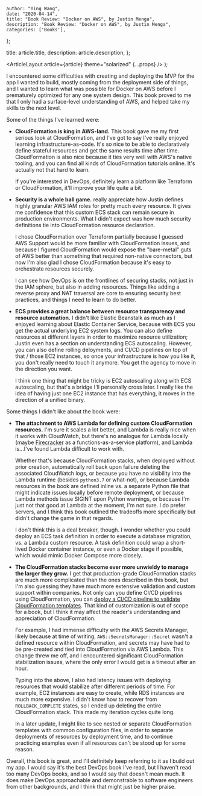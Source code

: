 
    author: "Ying Wang",
    date: "2020-04-14",
    title: "Book Review: "Docker on AWS", by Justin Menga",
    description: "Book Review: "Docker on AWS", by Justin Menga",
    categories: ['Books'],
};

  title: article.title,
  description: article.description,
};

  <ArticleLayout article={article} theme="solarized" {...props} />
);

I encountered some difficulties with creating and deploying the MVP for the app
I wanted to build, mostly coming from the deployment side of things, and I
wanted to learn what was possible for Docker on AWS before I prematurely
optimized for any one system design. This book proved to me that I only had a
surface-level understanding of AWS, and helped take my skills to the next level.

Some of the things I've learned were:

- **CloudFormation is king in AWS-land.** This book gave me my first serious
  look at CloudFormation, and I've got to say I've really enjoyed learning
  infrastructure-as-code. It's so nice to be able to declaratively define
  stateful resources and get the same results time after time. CloudFormation is
  also nice because it ties very well with AWS's native tooling, and you can
  find all kinds of CloudFormation tutorials online. It's actually not that hard
  to learn.

  If you're interested in DevOps, definitely learn a platform like Terraform or
  CloudFormation, it'll improve your life quite a bit.

- **Security is a whole ball game.** really appreciate how Justin defines
  highly granular AWS IAM roles for pretty much every resource. It gives me
  confidence that this custom ECS stack can remain secure in production
  environments. What I didn't expect was how much security definitions tie into
  CloudFormation resource declaration.

  I chose CloudFormation over Terraform partially because I guessed AWS Support
  would be more familiar with CloudFormation issues, and because I figured
  CloudFormation would expose the "bare-metal" guts of AWS better than something
  that required non-native connectors, but now I'm also glad I chose
  CloudFormation because it's easy to orchestrate resources securely.

  I can see how DevOps is on the frontlines of securing stacks, not just in the
  IAM sphere, but also in adding resources. Things like adding a reverse proxy
  and NAT traversal are core to ensuring security best practices, and things I
  need to learn to do better.

- **ECS provides a great balance between resource transparency and resource
  automation.** I didn't like Elastic Beanstalk as much as I enjoyed learning
  about Elastic Container Service, because with ECS you get the actual
  underlying EC2 system logs. You can also define resources at different layers
  in order to maximize resource utilization; Justin even has a section on
  understanding ECS autoscaling. However, you can also define rolling
  deloyments, and CI/CD pipelines on top of that / those EC2 instances, so once
  your infrastructure is how you like it, you don't really need to touch it
  anymore. You get the agency to move in the direction you want.

  I think one thing that might be tricky is EC2 autoscaling along with ECS
  autoscaling, but that's a bridge I'll personally cross later. I really like
  the idea of having just one EC2 instance that has everything, it moves in the
  direction of a unified binary.

Some things I didn't like about the book were:

- **The attachment to AWS Lambda for defining custom CloudFormation resources.**
  I'm sure it scales a lot better, and Lambda is really nice when it works with
  CloudWatch, but there's no analogue for Lambda locally (maybe
  [Firecracker](https://firecracker-microvm.github.io/) as a
  functions-as-a-service platform), and Lambda is...I've found Lambda difficult
  to work with.

  Whether that's because CloudFormation stacks, when deployed without prior
  creation, automatically roll back upon failure deleting the associated
  CloudWatch logs, or because you have no visibility into the Lambda runtime
  (besides `python3.7` or what-not), or because Lambda resources in the book are
  defined inline vs. a separate Python file that might indicate issues locally
  before remote deployment, or because Lambda methods issue SIGINT upon Python
  warnings, or because I'm just not that good at Lambda at the moment, I'm not
  sure. I do prefer servers, and I think this book outlined the tradeoffs more
  specifically but didn't change the game in that regards.

  I don't think this is a deal breaker, though. I wonder whether you could
  deploy an ECS task definition in order to execute a database migration, vs. a
  Lambda custom resource. A task definition could wrap a short-lived Docker
  container instance, or even a Docker stage if possible, which would mimic
  Docker Compose more closely.

- **The CloudFormation stacks become ever more unwieldy to manage the larger
  they grow.** I get that production-grade CloudFormation stacks are much more
  complicated than the ones described in this book, but I'm also guessing they
  have much more extensive validation and custom support within companies. Not
  only can you define CI/CD pipelines using CloudFormation, you can [deploy a
  CI/CD pipeline to validate CloudFormation
  templates](https://aws.amazon.com/quickstart/architecture/cicd-taskcat/). That
  kind of customization is out of scope for a book, but I think it may affect
  the reader's understanding and appreciation of CloudFormation.

  For example, I had immense difficulty with the AWS Secrets Manager, likely
  because at time of writing, `AWS::SecretsManager::Secret` wasn't a defined
  resource within CloudFormation, and secrets may have had to be pre-created and
  tied into CloudFormation via AWS Lambda. This change threw me off, and I
  encountered significant CloudFormation stabilization issues, where the only
  error I would get is a timeout after an hour.

  Typing into the above, I also had latency issues with deploying resources that
  would stabilize after different periods of time. For example, EC2 instances
  are easy to create, while RDS instances are much more expensive. I didn't know
  how to recover from `ROLLBACK_COMPLETE` states, so I ended up deleting the
  entire CloudFormation stack. This made my iteration cycles quite long.

  In a later update, I might like to see nested or separate CloudFormation
  templates with common configuration files, in order to separate deployments of
  resources by deployment time, and to continue practicing examples even if all
  resources can't be stood up for some reason.

Overall, this book is great, and I'll definitely keep referring to it as I build
out my app. I would say it's the best DevOps book I've read, but I haven't read
too many DevOps books, and so I would say that doesn't mean much. It does make
DevOps approachable and demonstrable to software engineers from other
backgrounds, and I think that might just be higher praise.

